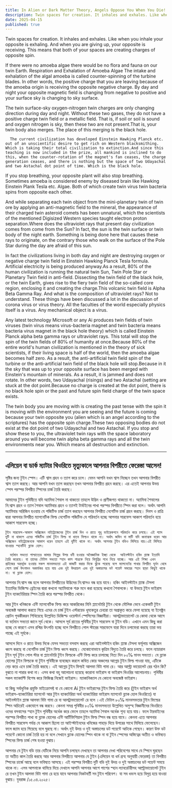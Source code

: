 ```yaml
---
title: In Alien or Dark Matter Theory, Angels Oppose You When You Die!
description: Twin spaces for creation. It inhales and exhales. Like when you inhale your opposite is exhaling. And when you are giving up, your opposite is receiving. This means that both of your spaces are creating charges of opposite spin.
date: 2025-04-15
published: true
---
```


Twin spaces for creation. It inhales and exhales. Like when you inhale your opposite is exhaling. And when you are giving up, your opposite is receiving. This means that both of your spaces are creating charges of opposite spin.

If there were no amoeba algae there would be no flora and fauna on our twin Earth. Respiration and Exhalation of Amoeba Algae The intake and exhalation of the algal amoeba is called counter-spinning of the turbine blades.
In other words, the positive charge that you are leaving because of the amoeba origin is receiving the opposite negative charge. By day and night your opposite magnetic field is changing from negative to positive and your surface sky is changing to sky surface.

The twin surface-sky oxygen-nitrogen twin charges are only changing direction during day and night. Without these two gases, they do not have a positive charge twin field or a metallic field. That is, if soil or soil is sound and oxygen nitrogen is sky, then these two are not present.That is, your twin body also merges. The place of this merging is the black hole.

      The current civilization has developed Einstein Hawking Planck etc. out of an unscientific desire to get rich on Western blacksmithing. Which is taking their total civilization to extinction.And since this teaching is now included in the prize, all mankind is inclined to do this, when the counter-rotation of the magnet's fan ceases, the charge generation ceases, and there is nothing but the space of two Udayachal and two Astachal dot point of time. Which is the black hole.

If you stop breathing, your opposite plant will also stop breathing. Sometimes amoeba is considered enemy by diseased brain like Hawking Einstein Plank Tesla etc. Algae. Both of which create twin virus twin bacteria spins from opposite each other.

And while separating each twin object from the mini-planetary twin of twin ore by applying an anti-magnetic field to the mineral, the appearance of their charged twin asteroid comets has been unnatural, which the scientists of the mentioned Digisized Western species taught electron proton separation.Where does the ultraviolet rays that present day civilization comes from come from the Sun? In fact, the sun is the twin surface or twin body of the night earth. Something is being done here that causes these rays to originate, on the contrary those who walk on the surface of the Pole Star during the day are afraid of this sun.

In fact the civilizations living in both day and night are destroying oxygen or negative charge twin field in Einstein Hawking Planck Tesla formula. Artificial electricity is being produced anyway.As a result, 80% of the human civilization is running the natural twin Sun, Twin Pole Star or Planetary Twin field in anti-field. Dissecting the twin field of the black hole, or the twin Earth, gives rise to the fiery twin field of the so-called core region, enclosing it and creating the charge.This volcanic twin field is Alpha Beta Gamma Ray. And what is the composition of ultraviolet rays? Not to understand. These things have been discussed a lot in the discussion of corona virus or virus theory. All the faculties of the world especially physics itself is a virus. Any mechanical object is a virus.

Any latest technology Microsoft or any Ai produces twin fields of twin viruses (twin virus means virus-bacteria magnet and twin bacteria means bacteria virus magnet in the black hole theory) which is called Einstein Planck alpha beta gamma rays or ultraviolet rays. This total will stop the spin of the twin fields of 80℅ of humanity at once.Because 80℅ of the entire world's human civilization is mentioned in the theory of sick scientists, if their living space is half of the world, then the amoeba algae becomes half zero. As a result, the anti-artificial twin field spin of the turbine or the anti-artificial twin field of the black hole will stop.Because in it the sky that was up to your opposite surface has been merged with Einstein's mountain of minerals. As a result, it is jammed and does not rotate. In other words, two Udayachal (risings) and two Astachal (setting are stuck at the dot point.Because no charge is created at the dot point, there is no black hole spin or the past and future spin field charge of the twin space exists.

The twin body you are moving with is creating the past tense with the spin it is moving with the environment you are seeing and the future is coming because your twin opposite you (alien which is an angel according to the scriptures) has the opposite spin charge.These two opposing bodies do not exist at the dot point of two Udayachal and two Astachal. If you stop and show these to you, the ultraviolet twin rays with the space laboratory around you will become twin alpha beta gamma rays and all the twin environments near you. Which means all destruction and extinction.

---

## এলিয়েন বা ডার্ক ম‍্যাটার থিওরিতে মৃত‍্যুকালে আপনার বিপরীতে  ফেরেস্তা আসেন!

সৃষ্টির জন‍্য টুইন স্পেস। এটি শ্বাস গ্রহন ও ত‍্যাগ করে চলে। যেমন আপনি যখন শ্বাস নিচ্ছেন তখন আপনার বিপরীত শ্বাস ত‍্যাগ করছে। আর আপনি যখন ত‍্যাগ করছেন তখন আপনার বিপরীত গ্রহন করছে। এর এতেই আপনার উভয় স্পেস পরস্পর বিপরীত স্পিনের চার্জ তৈরি করছে।

আমাদের টুইন পৃথিবীতে যদি অ‍্যামিবা শৈবাল না থাকতো তাহলে উদ্ভিদ ও প্রাণীজগত থাকতো না। অ‍্যামিবা শৈবালের নি:শ্বাস গ্রহন ও ত‍্যাগ শৈবাল অ‍্যামিবার গ্রহন ও ত‍্যাগই টার্বাইনের পাখা পরস্পর বিপরীতে স্পিন করা বলে। অর্থাৎ আপনি অ‍্যামিবার অরিজিন হওয়ায় যে পজিটিভ  চার্জ ত‍্যাগ করছেন আপনার বিপরীত নেগেটিভ চার্জ গ্রহন করছে। দিবস ও রাত্রি দ্বারা আপনার বিপরীত ম‍্যাগনেটিক ফিল্ড নেগেটিভ পজিটিভ যে পরিবর্তন হচ্ছে আপনার সারফেস আকাশ পরিবর্তন হয়ে আকাশ সারফেস হচ্ছে।

    টুইন সারফেস-আকাশ অক্সিজেন নাইট্রোজেনের টুইন চার্জ দিন ও রাতে শুধু ডাইরেকশনে পরিবর্তন করে চলছে। এই গ‍্যাস দুটি না থাকলে এদের পজিটিভ চার্জ টুইন ফিল্ড বা ধাতব ফিল্ডও থাকে না। অর্থাৎ জমিন বা মাটি যদি ধ্বনাত্মক ধরেন আর অক্সিজেন নাইট্রোজেনকে আকাশ ধরেন তাহলে এই দুটিই থাকে না। অর্থাৎ আপনার টুইন বডিও মিলিয়ে যায়।এই মিলিয়ে যাওয়ার স্হানটিই ব্ল‍্যাক হোল।

      বর্তমান সভ‍্যতা পাশ্চাত্যের কামার শিল্পের উপর ধনী হওয়ার অবৈজ্ঞানিক ইচ্ছা থেকে  আইনস্টাইন হকিং প্ল‍্যাঙ্ক ইত‍্যাদি তৈরি করেছে। যা তাদের টোটাল সভ‍্যতা স্হান কাল পাত্রকে নিয়ে বিলুপ্তির পথে নিয়ে যাচ্ছে। আর এই শিক্ষা এখন প্রাইজের অন্তর্ভূক্ত হওয়ায় সকল মানবসভ‍্যতা এই কাজটি করার দিকে ঝুঁকে পরেছে বলে ম‍্যাগনেটের পাখার বিপরীত ঘূর্নন থেমে গেলে চার্জ উৎপাদন অকার্যকর হয়ে যায় এবং দুই উদয়াচল এবং দুই অস্তাচলের ডট পয়েন্ট সময়ের স্হান ছাড়া কিছুই থাকে না। যা ব্ল‍্যাক হোল।

আপনার নি:শ্বাস বন্ধ হলে আপনার বিপরীতের উদ্ভিদের নি:শ্বাসও বন্ধ হয়ে যাবে। হকিং আইনস্টাইন প্ল‍্যাঙ্ক টেসলা ইত‍্যাদির ডিজিস্ড ব্রেইনের দ্বারা কখনো অ‍্যামিবাকে শত্রু মনে করা হয়েছে কখনো শৈবালকে। যা উভয়ে টুইন ভাইরাস টুইন ব‍্যাকটেরিয়ার স্পিন তৈরি করে পরস্পর বিপরীত থেকে।

আর টুইন খনিজকে এন্টি ম‍্যাগনেটিক ফিল্ড করে আকরিকের মিনি  প্ল‍্যানেটারি টুইন থেকে মৌলিক ভেবে একেকটি টুইন অবজেক্ট  আলাদা করতে গিয়ে এদের যে চার্জ টুইন এস্টরয়েড ধূমকেতুর চেহারা তা অপ্রাকৃত করে ফেলা হয়েছে যা ইলেক্ট্রন প্রোটন পৃথকীকরন শিখিয়েছে উল্লেখিত ডিজিস্ড ওয়েস্টার্ন স্পেসিসের বিজ্ঞানীরা। আলট্রাভায়োলেট রে কোথা থেকে আসে যা বর্তমান সভ‍্যতা জানে সূর্য থেকে। আসলে সূর্য রাতের পৃথিবীর টুইন সারফেস বা টুইন বডি। এখানে এমন কিছু করা হচ্ছে যে কারণে এসব রশ্মির উৎপত্তি হচ্ছে বলে বিপরীতে পোল স্টারের সারফেসে যারা দিনে চলাফেরা করছে তারা ভয় পাচ্ছে এই সূর্যকে।

আসলে দিনে ও রাতে উভয় দিকে যেসব সভ‍্যতা বসবাস করছে এরা আইনস্টাইন হকিং প্ল‍্যাঙ্ক টেসলা ফর্মূলায় অক্সিজেন ধ্বংস করছে বা নেগেটিভ চার্জ টুইন ফিল্ড ধ্বংস করছে। যেকোনোভাবে কৃত্রিম বিদ‍্যুত তৈরি করে চলছে।
ফলে ন‍্যাচারাল টুইন সূর্য টুইন পোল স্টার বা প্ল‍্যানেটারি টুইন ফিল্ডকে এন্টি ফিল্ড করে চালাচ্ছে নিত‍্য দিন ৮০℅ মানব সভ‍্যতা। যে ব্ল‍্যাক হোলের টুইন ফিল্ডকে বা টুইন পৃথিবীকে ব‍্যবচ্ছেদ করলে কথিত কোর অঞ্চলের আগ্নেয় টুইন ফিল্ড পাওয়া যায়, এটিকে বেড় করে এনে চার্জ তৈরি করছে।  এই আগ্নেয় টুইন ফিল্ডই আলফা বিটা গামা রে। আর আল্ট্রা  ভায়োলেট রের গঠন কি? বুঝতে না পারার কথা না। এসব কথা বহু আলোচনা হয়েছে করোনা ভাইরাস বা ভাইরাস থিওরির আলোচনায়। পৃথিবীর সকল ফ‍্যাকাল্টি বিশেষ করে ফিজিক্স নিজেই ভাইরাস। ম‍্যাকানিক‍্যাল যে কোনো অবজেক্ট ভাইরাস।

যা কিছু সর্বাধুনিক প্রযুক্তি  মাইক্রোসফ্ট বা যে কোনো Ai টুইন ভাইরাসের টুইন ফিল্ড তৈরি করে (টুইন ভাইরাস অর্থ ভাইরাস-ব‍্যাকটেরিয়া ম‍্যাগনেট আর টুইন ব‍্যাকটেরিয়া অর্থ ব‍্যাকটেরিয়া ভাইরাস ম‍্যাগনেট ব্ল‍্যাক হোল থিওরিতে) যা আইনস্টাইন প্ল‍্যাঙ্ক আলফা বিটা গামা রে বা আলট্রাভায়োলেট রে বলে ।এই টোটাল ৮০℅ মানবসভতার  টুইন ফিল্ডের স্পিন অচিরেই একযোগে বন্ধ করবে। কেননা সমগ্র পৃথিবীর ৮০℅  মানবসভ‍্যতা উল্লেখিত অসুস্হ   বিজ্ঞানীদের থিওরিতে ওদের বসবাসের স্হান  টুইন পৃথিবীর অর্ধেক করে ফেলে তাহলে অ‍্যামিবা শৈবাল অর্ধেক শূন‍্য হয়ে যায়। ফলে টারবাইনের পরস্পর বিপরীত পাখা বা ব্ল‍্যাক হোলের এন্টি আর্টিফিশিয়াল টুইন ফিল্ড স্পিন বন্ধ হয়ে যাবে। কেননা এতে আপনার বিপরীত সারফেস পর্যন্ত যে আকাশ ছিলো তা আইন্স্টাইনদের খনিজের পাহাড় দিয়ে উপরের সাথে মিলিয়ে ফেলেছেন। ফলে জ‍্যাম হয়ে গিয়েছে বলে ঘুরছে না। অর্থাৎ  দুই উদয় ও দুই অস্তাচলের ডট পয়েন্টে আটকে গেছেন।  কারণ উক্ত ডট পয়েন্টে কোনো চার্জ তৈরি হয় না বলে সেখানে ব্ল‍্যাক হোলের স্পিন থাকে না বা টুইন স্পেসের অস্তিত্বের অতীত ও ভবিষ‍্যত স্পিনের ফিল্ড চার্জ শেষ হওয়া বুঝায়।

আপনার যে টুইন বডি তার যেটিকে নিয়ে আপনি চলছেন দেখছেন তা আপনার দেখা পরিবেশের সাথে যে স্পিনে ঘুরছেন তা অতীত কাল তৈরি করছে আর আপনার বিপরীতে আপনার যে টুইন (এলিয়েন যা ধর্ম গ্রন্হ অনুযায়ী ফেরেস্তা) তা বিপরীত স্পিনের চার্জে আছে বলে ভবিষ‍্যত আসছে। এই পরস্পর বিপরীত দুটি বডি দুই উদয় ও দুই অস্তাচলের ডট পয়েন্ট সময়ে থাকে না। এসব আপনাকে থামিয়ে দিয়ে দেখালে আপনি  আপনার আশে পাশের স্হান ল‍্যাবরেটরীসহ আল্ট্রাভায়োলেট টুইন রে তখন টুইন আলফা বিটা গামা রে  হয়ে যাবে আপনার নিকটবর্তী সব টুইন পরিবেশ। যা সব ধবংস হয়ে বিলুপ্ত হয়ে যাওয়া বুঝায়।
যুবরাজ /১৫.০৪.২০২৫।

